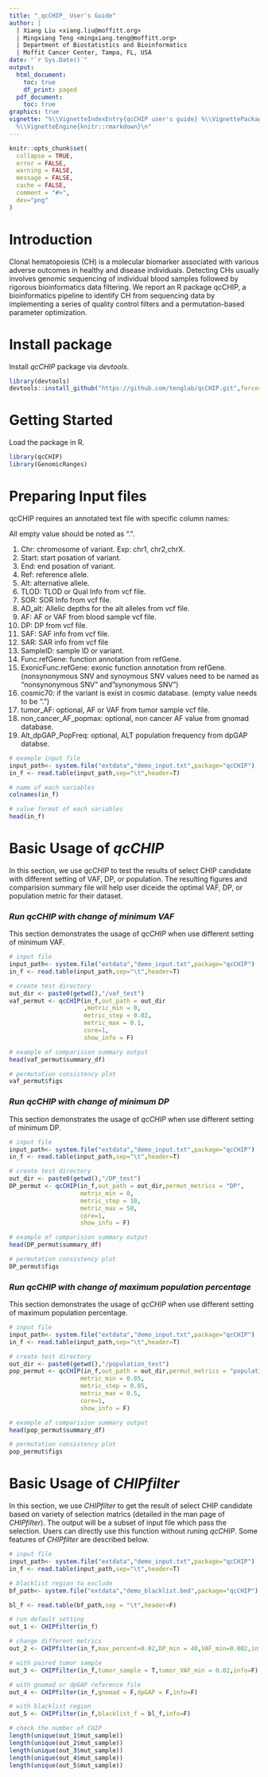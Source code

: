 ```yaml
---
title: "_qcCHIP_ User's Guide"
author: |
  | Xiang Liu <xiang.liu@moffitt.org>
  | Mingxiang Teng <mingxiang.teng@moffitt.org>
  | Department of Biostatistics and Bioinformatics
  | Moffit Cancer Center, Tampa, FL, USA
date: "`r Sys.Date()`"
output:
  html_document:
    toc: true
    df_print: paged
  pdf_document:
    toc: true
graphics: true
vignette: "%\\VignetteIndexEntry{qcCHIP user's guide} %\\VignettePackage{qcCHIP} %\\VignetteEncoding{UTF-8}
  %\\VignetteEngine{knitr::rmarkdown}\n"
---
```


```r
knitr::opts_chunk$set(
  collapse = TRUE,
  error = FALSE,
  warning = FALSE, 
  message = FALSE,
  cache = FALSE,
  comment = "#>",
  dev="png"
)
```

# Introduction
Clonal hematopoiesis (CH) is a molecular biomarker associated with various adverse outcomes in healthy and disease individuals. Detecting CHs usually involves genomic sequencing of individual blood samples followed by rigorous bioinformatics data filtering. We report an R package qcCHIP, a bioinformatics pipeline to identify CH from sequencing data by implementing a series of quality control filters and a permutation-based parameter optimization.

# Install package

Install _qcCHIP_ package via _devtools_.
```r
library(devtools)
devtools::install_github("https://github.com/tenglab/qcCHIP.git",force=T)
```

# Getting Started

Load the package in R.

```r
library(qcCHIP)
library(GenomicRanges)
```

# Preparing Input files

qcCHIP requires an annotated text file with specific column names:

All empty value should be noted as ".".

  1. Chr: chromosome of variant. Exp: chr1, chr2,chrX.
  1. Start: start posation of variant.
  1. End: end posation of variant.
  1. Ref: reference allele.
  1. Alt: alternative allele.    
  1. TLOD: TLOD or Qual Info from vcf file. 
  1. SOR: SOR Info from vcf file. 
  1. AD_alt: Allelic depths for the alt alleles from vcf file.
  1. AF: AF or VAF from blood sample vcf file.
  1. DP: DP from vcf file.
  1. SAF: SAF info from vcf file.
  1. SAR: SAR info from vcf file
  1. SampleID: sample ID or variant.
  1. Func.refGene: function annotation from refGene.
  1. ExonicFunc.refGene: exonic function annotation from refGene. (nonsynonymous SNV and synoymous SNV values need to be named as "nonsynonymous SNV" and"synonymous SNV")
  1. cosmic70: if the variant is exist in cosmic database. (empty value needs to be ".")  
  1. tumor_AF: optional, AF or VAF from tumor sample vcf file.
  1. non_cancer_AF_popmax: optional, non cancer AF value from gnomad database.     
  1. Alt_dpGAP_PopFreq: optional, ALT population frequency from dpGAP databse.
     
```r
# example input file
input_path<- system.file("extdata","demo_input.txt",package="qcCHIP")
in_f <- read.table(input_path,sep="\t",header=T)

# name of each variables
colnames(in_f)

# value format of each variables
head(in_f)
```

# Basic Usage of _qcCHIP_

In this section, we use _qcCHIP_ to test the results of select CHIP candidate with different setting of VAF, DP, or population. The resulting figures and comparision summary file will help user diceide the optimal VAF, DP, or population metric for their dataset. 

### *Run qcCHIP with change of minimum VAF*

This section demonstrates the usage of _qcCHIP_ when use different setting of minimum VAF. 

```r
# input file
input_path<- system.file("extdata","demo_input.txt",package="qcCHIP")
in_f <- read.table(input_path,sep="\t",header=T)

# create test directory
out_dir <- paste0(getwd(),"/vaf_test")
vaf_permut <- qcCHIP(in_f,out_path = out_dir
                     ,metric_min = 0,
                     metric_step = 0.02,
                     metric_max = 0.1,
                     core=1,
                     show_info = F)

# example of comparision summary output
head(vaf_permut$summary_df)

# permutation consistency plot
vaf_permut$figs

```

### *Run qcCHIP with change of minimum DP*

This section demonstrates the usage of _qcCHIP_ when use different setting of minimum DP. 


```r
# input file
input_path<- system.file("extdata","demo_input.txt",package="qcCHIP")
in_f <- read.table(input_path,sep="\t",header=T)

# create test directory
out_dir <- paste0(getwd(),"/DP_test")
DP_permut <- qcCHIP(in_f,out_path = out_dir,permut_metrics = "DP", 
                    metric_min = 0,
                    metric_step = 10,
                    metric_max = 50,
                    core=1,
                    show_info = F)

# example of comparision summary output
head(DP_permut$summary_df)

# permutation consistency plot
DP_permut$figs

```

### *Run qcCHIP with change of maximum population percentage*

This section demonstrates the usage of _qcCHIP_ when use different setting of maximum population percentage. 

```r
# input file
input_path<- system.file("extdata","demo_input.txt",package="qcCHIP")
in_f <- read.table(input_path,sep="\t",header=T)

# create test directory
out_dir <- paste0(getwd(),"/population_test")
pop_permut <- qcCHIP(in_f,out_path = out_dir,permut_metrics = "population", 
                    metric_min = 0.05,
                    metric_step = 0.05,
                    metric_max = 0.5,
                    core=1,
                    show_info = F)

# example of comparision summary output
head(pop_permut$summary_df)

# permutation consistency plot
pop_permut$figs

```


# Basic Usage of _CHIPfilter_

In this section, we use _CHIPfilter_ to get the result of select CHIP candidate based on variety of selection matrics (detailed in the man page of _CHIPfilter_). The output will be a subset of input file which pass the selection. Users can directly use this function without runing _qcCHIP_. Some features of _CHIPfilter_ are described below.

```r
# input file
input_path<- system.file("extdata","demo_input.txt",package="qcCHIP")
in_f <- read.table(input_path,sep="\t",header=T)

# blacklist region to exclude
bf_path<- system.file("extdata","demo_blacklist.bed",package="qcCHIP")

bl_f <- read.table(bf_path,sep = "\t",header=F)

# run default setting
out_1 <- CHIPfilter(in_f)

# change different metrics
out_2 <- CHIPfilter(in_f,max_percent=0.02,DP_min = 40,VAF_min=0.002,info=F)

# with paired tumor sample
out_3 <- CHIPfilter(in_f,tumor_sample = T,tumor_VAF_min = 0.02,info=F)

# with gnomad or dpGAP reference file
out_4 <- CHIPfilter(in_f,gnomad = F,dpGAP = F,info=F)

# with blacklist region
out_5 <- CHIPfilter(in_f,blacklist_f = bl_f,info=F)

# check the number of CHIP 
length(unique(out_1$mut_sample))
length(unique(out_2$mut_sample))
length(unique(out_3$mut_sample))
length(unique(out_4$mut_sample))
length(unique(out_5$mut_sample))

```



